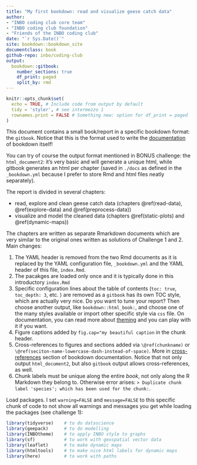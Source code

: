 ```yaml
--- 
title: "My first bookdown: read and visualize geese catch data"
author: 
- "INBO coding club core team"
- "INBO coding club foundation"
- "Friends of the INBO coding club"
date: "`r Sys.Date()`"
site: bookdown::bookdown_site
documentclass: book
github-repo: inbo/coding-club
output:
  bookdown::gitbook:
    number_sections: true
    df_print: paged
    split_by: rmd
---
```



```r
knitr::opts_chunk$set(
  echo = TRUE, # Include code from output by default
  tidy = 'styler', # see intermezzo 1
  rownames.print = FALSE # Something new: option for df_print = paged
)
```

This document contains a small book/report in a specific bookdown format: the `gitbook`. Notice that this is the format used to write the [documentation](https://bookdown.org/yihui/bookdown/) of bookdown itself!

You can try of course the output format mentioned in BONUS challenge: the `html_document2`: it's very basic and will generate a unique html, while gitbook generates an html per chapter (saved in `./docs`  as defined in the `_bookdown.yml` because I prefer to store Rmd and html files neatly separately).

The report is divided in several chapters:

- read, explore and clean geese catch data (chapters \@ref(read-data), \@ref(explore-data) and \@ref(preprocess-data))
- visualize and model the cleaned data (chapters \@ref(static-plots) and \@ref(dynamic-maps))

The chapters are written as separate Rmarkdown documents which are very similar to the original ones written as solutions of Challenge 1 and 2. Main changes:

1. The YAML header is removed from the two Rmd documents as it is replaced by the YAML configuration file, `_bookdown.yml` and the YAML header of this file, `index.Rmd`.
3. The pacakges are loaded only once and it is typically done in this introductory `index.Rmd`
4. Specific configuration lines about the table of contents (`toc: true`,  `toc_depth: 3`, etc. ) are removed as a `gitbook` has its own TOC style, which are actually very nice. Do you want to tune your report? Then choose  another output, like `bookdown::html_book:`, and choose one of the many styles available or import other specific style via `css` file. On documentation, you can read more about [theming](https://bookdown.org/yihui/bookdown/theming.html) and you can play with it if you want. 
5. Figure captions added by  `fig.cap="my beautiful caption` in the chunk header. 
6. Cross-references to figures and sections added via `\@ref(chunkname)` or `\@ref(seciton-name-lowercase-dash-instead-of-space)`. More in [cross-references](https://bookdown.org/yihui/bookdown/cross-references.html#cross-references) section of bookdown documentation. Notice that not only output `html_document2`, but also `gitbook` output allows cross-references, as well.
6. Chunk labels must be unique along the entire _book_, not only along the R Markdown they belong to. Otherwise error arises: `> Duplicate chunk label 'species'; which has been used for the chunk: `.

Load packages. I set `warning=FALSE` and `message=FALSE` to this specific chunk of code to not show all warnings and messages you get while loading the packages (see challenge 1):

```r
library(tidyverse)    # to do datascience
library(geepack)      # to do modelling
library(INBOtheme)    # to apply INBO style to graphs
library(sf)           # to work with geospatial vector data
library(leaflet)      # to make dynamic maps
library(htmltools)    # to make nice html labels for dynamic maps
library(here)         # to work with paths
```
